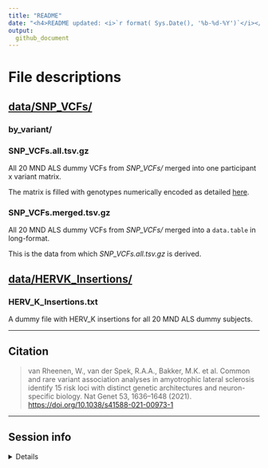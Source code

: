 ```yaml
---
title: "README"
date: "<h4>README updated: <i>`r format( Sys.Date(), '%b-%d-%Y')`</i></h4>"
output:
  github_document
---
```


# File descriptions 
 
## [data/SNP_VCFs/](https://github.com/DEMON-NEUROHACK/Challenge-3-London-Team-C/tree/main/data/SNP_VCFs) 

### by_variant/

### SNP_VCFs.all.tsv.gz 

All 20 MND ALS dummy VCFs from *SNP_VCFs/* merged into one participant x variant matrix.

The matrix is filled with genotypes numerically encoded as detailed [here](https://github.com/DEMON-NEUROHACK/Challenge-3-London-Team-C/blob/main/data/genotype_encodings.csv). 

### SNP_VCFs.merged.tsv.gz 

All 20 MND ALS dummy VCFs from *SNP_VCFs/* merged into a `data.table` in long-format. 

This is the data from which *SNP_VCFs.all.tsv.gz* is derived.  


## [data/HERVK_Insertions/](https://github.com/DEMON-NEUROHACK/Challenge-3-London-Team-C/tree/main/data/HERVK_Insertions)  

### HERV_K_Insertions.txt 

A dummy file with HERV_K insertions for all 20 MND ALS dummy subjects. 


<hr> 

## Citation 

> van Rheenen, W., van der Spek, R.A.A., Bakker, M.K. et al. Common and rare variant association analyses in amyotrophic lateral sclerosis identify 15 risk loci with distinct genetic architectures and neuron-specific biology. Nat Genet 53, 1636–1648 (2021). [https://doi.org/10.1038/s41588-021-00973-1](https://doi.org/10.1038/s41588-021-00973-1) 


<hr> 

## Session info

<details>

```r
utils::sessionInfo()
```

</details>
<br> 
